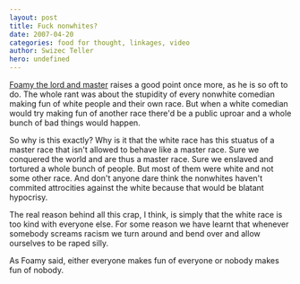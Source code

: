 ```yaml
---
layout: post
title: Fuck nonwhites?
date: 2007-04-20
categories: food for thought, linkages, video
author: Swizec Teller
hero: undefined
---
```


[Foamy the lord and master](http://www.illwillpress.com/comm2.html) raises a good point once more, as he is so oft to do. The whole rant was about the stupidity of every nonwhite comedian making fun of white people and their own race. But when a white comedian would try making fun of another race there'd be a public uproar and a whole bunch of bad things would happen.

So why is this exactly? Why is it that the white race has this stuatus of a master race that isn't allowed to behave like a master race. Sure we conquered the world and are thus a master race. Sure we enslaved and tortured a whole bunch of people. But most of them were white and not some other race. And don't anyone dare think the nonwhites haven't commited attrocities against the white because that would be blatant hypocrisy.

The real reason behind all this crap, I think, is simply that the white race is too kind with everyone else. For some reason we have learnt that whenever somebody screams racism we turn around and bend over and allow ourselves to be raped silly.

As Foamy said, either everyone makes fun of everyone or nobody makes fun of nobody.
